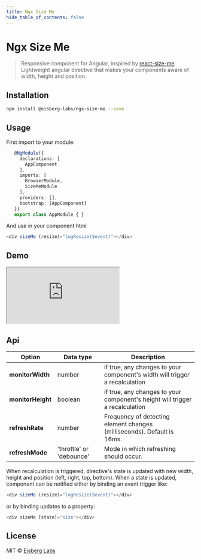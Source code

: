 ```yaml
---
title: Ngx Size Me
hide_table_of_contents: false
---
```


# Ngx Size Me
> Responsive component for Angular, inspired by [react-size-me](https://github.com/ctrlplusb/react-size-me). Lightweight angular directive that makes your components aware of width, height and position.


## Installation
```bash
npm install @eisberg-labs/ngx-size-me --save
```

## Usage

First import to your module:
```typescript
   @NgModule({
     declarations: [
       AppComponent
     ],
     imports: [
       BrowserModule,
       SizeMeModule
     ],
     providers: [],
     bootstrap: [AppComponent]
   })
   export class AppModule { }

```
And use in your component html
```typescript
<div sizeMe (resize)="logResize($event)"></div>
```

## Demo
<iframe src="https://codesandbox.io/embed/angular-15-ngx-size-me-uy7sew?fontsize=14&hidenavigation=1&theme=dark"
        style={{'width': '100%', 'height':'500px', 'border':0, 'border-radius': '4px', 'overflow':'hidden'}}
        title="angular-15-ngx-size-me"
        sandbox="allow-forms allow-modals allow-popups allow-presentation allow-same-origin allow-scripts"
></iframe>

## Api

|Option | Data type | Description|
|-------|-----------|------------|
|**monitorWidth** | number | if true, any changes to your component's width will trigger a recalculation|
|**monitorHeight** | boolean | if true, any changes to your component's height will trigger a recalculation|
|**refreshRate** | number | Frequency of detecting element changes (milliseconds). Default is 16ms.|
|**refreshMode** | 'throttle' or 'debounce' | Mode in which refreshing should occur.|

When recalculation is triggered, directive's state is updated with new width, height and position (left, right, top, bottom).
When a state is updated, component can be notified either by binding an event trigger like:

```typescript
<div sizeMe (resize)="logResize($event)"></div>

```
or by binding updates to a property:
```typescript
<div sizeMe [state]="size"></div>
```

## License

MIT © [Eisberg Labs](https://www.eisberg-labs.com)
